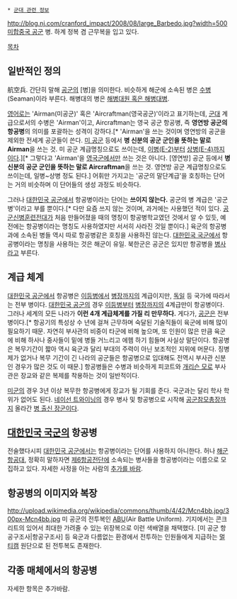  * [[군대 관련 정보]]

http://blog.nj.com/cranford_impact/2008/08/large_Barbedo.jpg?width=500
[[미합중국 공군]] 병. 하계 정복 겸 근무복을 입고 있다.

[[목차]]

== 일반적인 정의 ==
航空兵. 간단히 말해 [[공군]]의 [병]을 의미한다. 비슷하게 해군에 소속된 병은 [[수병]](Seaman)이라 부른다. 해병대의 병은 [[해병|해병대원 혹은 해병대병]].

[[영어]]로는 'Airman(미공군)' 혹은 'Aircraftman(영국공군)'이라고 표기하는데, [[군대]] 계급으로서의 수병은 'Airman'이고, Aircraftman는 영국 공군 항공병, 즉 '''영연방 공군의 항공병'''의 의미를 포괄하는 성격이 강하다.[* 'Airman'을 쓰는 것이며 영연방의 공군을 제외한 전세계 공군들이 쓴다. [[미합중국 공군|미 공군]] 등에서 '''병 신분의 공군 군인을 뜻하는 말로 Airman'''을 쓰는 것. 미 공군 계급명칭으로도 쓰이는데, [[이등병|이병(E-2)]]부터 [[상등병|상병(E-4)]]까지이다.][* 그렇다고 'Airman'을 [[영국군]]에서만 쓰는 것은 아니다. [영연방] 공군 등에서 '''병 신분의 공군 군인을 뜻하는 말로 Aircraftman'''을 쓰는 것. 영연방 공군 계급명칭으로도 쓰이는데, 일병~상병 정도 된다.] 어휘만 가지고는 '공군의 말단계급'을 호칭하는 단어는 거의 비슷하며 이 단어들의 생성 과정도 비슷하다.

그러나 [[대한민국 공군]]에서 항공병이라는 단어는 '''쓰이지 않는다.''' 공군의 병 계급은 '공군 병'이라고 부를 뿐이다.[* 다만 요즘 쓰지 않는 것이며, 과거에는 사용했던 적이 있다. [[공군신병훈련전대]]가 처음 만들어졌을 때의 명칭이 항공병학교였던 것에서 알 수 있듯, 예전에는 항공병이라는 명칭도 사용하였지만 서서히 사라진 것일 뿐이다.] 육군의 항공병과에 소속된 병들 역시 따로 항공병같은 호칭을 사용하진 않는다. [[대한민국 국군]]에서 항공병이라는 명칭을 사용하는 것은 해군이 유일. 북한군은 공군은 있지만 항공병을 [[병사#s-1|병사]]라고 부른다. 

== 계급 체계 ==
[[대한민국 공군]]에서 항공병은 [[이등병]]에서 [[병장]]까지의 계급이지만, [[독일]] 등 국가에 따라서는 전부 병이다. [[대한민국 공군]]의 경우 [[이등병]]부터 [[병장]]까지의 4계급만이 항공병이다. 그러나 세계의 모든 나라가 '''이런 4개 계급체계를 가질 리 만무하다.''' 게다가, [[공군]]은 전부 병이다.[* 항공기의 특성상 수 년에 걸쳐 근무하며 숙달된 기술직들이 육군에 비해 많이 필요하기 때문. 자연히 부사관의 비중이 타군에 비해 높으며, 또 인원이 많은 만큼 육군에 비해 하사나 중사들이 밑에 병들 거느리고 에헴 하기 힘들며 사실상 말단이다. 항공병은 복무기간이 짧아 역시 육군과 달리 부대의 주력이 아닌 보조적인 지위에 머문다. 징병제가 없거나 복무 기간이 긴 나라의 공군들은 항공병으로 입대해도 전역시 부사관 신분인 경우가 많은 것도 이 때문.] 항공병들은 수병과 비슷하게 피코트와 [[개리슨 모]]로 부사관은 장교와 같은 복제를 착용하는 것이 일반적이다.

[[미군]]의 경우 3년 이상 복무한 항공병에게 장교가 될 기회를 준다. 국군과는 달리 학사 학위가 없어도 된다. [[네이선 트와이닝]]의 경우 병사 및 항공병으로 시작해 [[공군참모총장]]까지 올라간 [[사병 출신 장성|병 출신 장군]]이다.

== [[대한민국 국군]]의 항공병 ==
전술했다시피 [[대한민국 공군]]에서는 항공병이라는 단어를 사용하지 아니한다. 허나 [[해군 항공대]], 정확히 말하자면 [[제6항공전단]]에 소속되는 병사들을 항공병이라는 이름으로 모집하고 있다. 자세한 사정을 아는 사람의 [[추가바람|추가를 바람]].

== 항공병의 이미지와 복장 ==
http://upload.wikimedia.org/wikipedia/commons/thumb/4/42/Mcn4bb.jpg/300px-Mcn4bb.jpg
미 공군의 전투복인 [[ABU]](Air Battle Uniform). 기지에서는 콘크리트의 있어서 최대한 가려줄 수 있는 위장복으로 이런 색배열을 채택했다. [미 공군 항공구조사|항공구조사] 등 육군과 다름없는 환경에서 전투하는 인원들에게 지급하는 [[멀티캠]] 원단으로 된 전투복도 존재한다.

== 각종 매체에서의 항공병 ==
자세한 항목은 추가바람.
